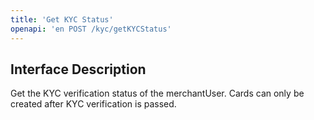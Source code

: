 ```yaml
---
title: 'Get KYC Status'
openapi: 'en POST /kyc/getKYCStatus'
---
```


## Interface Description
Get the KYC verification status of the merchantUser. Cards can only be created after KYC verification is passed.
